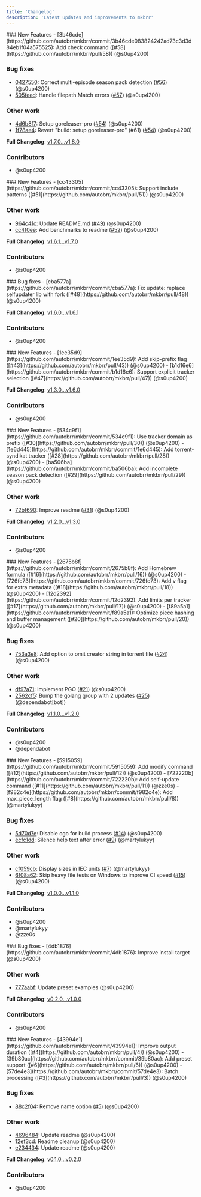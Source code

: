 ```yaml
---
title: 'Changelog'
description: 'Latest updates and improvements to mkbrr'
---
```


<Update label="v1.8.0" description="2025-04-11">
### New Features
- [3b46cde](https://github.com/autobrr/mkbrr/commit/3b46cde083824242ad73c3d3d84eb1f04a575525): Add check command ([#58](https://github.com/autobrr/mkbrr/pull/58)) (@s0up4200)

### Bug fixes
- [0427550](https://github.com/autobrr/mkbrr/commit/04275509a2a9a76421866f852d25a8231bf987ee): Correct multi-episode season pack detection ([#56](https://github.com/autobrr/mkbrr/pull/56)) (@s0up4200)
- [505feed](https://github.com/autobrr/mkbrr/commit/505feed2f6046a4427c388e0e0a43f759afa5c2c): Handle filepath.Match errors ([#57](https://github.com/autobrr/mkbrr/pull/57)) (@s0up4200)

### Other work
- [4d6b8f7](https://github.com/autobrr/mkbrr/commit/4d6b8f76fe6b60e5b51badea32e4f2f5451bb7d6): Setup goreleaser-pro ([#54](https://github.com/autobrr/mkbrr/pull/54)) (@s0up4200)
- [1f78ae4](https://github.com/autobrr/mkbrr/commit/1f78ae4531ae68ccdb3ba5453e019829c909d4c0): Revert "build: setup goreleaser-pro" (#61) ([#54](https://github.com/autobrr/mkbrr/pull/54)) (@s0up4200)

**Full Changelog**: [v1.7.0...v1.8.0](https://github.com/autobrr/mkbrr/compare/v1.7.0...v1.8.0)

### Contributors
- @s0up4200
</Update>
<Update label="v1.7.0" description="2024-04-04">
### New Features
- [cc43305](https://github.com/autobrr/mkbrr/commit/cc43305): Support include patterns ([#51](https://github.com/autobrr/mkbrr/pull/51)) (@s0up4200)

### Other work
- [964c41c](https://github.com/autobrr/mkbrr/commit/964c41c): Update README.md ([#49](https://github.com/autobrr/mkbrr/pull/49)) (@s0up4200)
- [cc4f0ee](https://github.com/autobrr/mkbrr/commit/cc4f0ee): Add benchmarks to readme ([#52](https://github.com/autobrr/mkbrr/pull/52)) (@s0up4200)

**Full Changelog**: [v1.6.1...v1.7.0](https://github.com/autobrr/mkbrr/compare/v1.6.1...v1.7.0)

### Contributors
- @s0up4200
</Update>

<Update label="v1.6.1" description="2024-03-29">
### Bug fixes
- [cba577a](https://github.com/autobrr/mkbrr/commit/cba577a): Fix update: replace selfupdater lib with fork ([#48](https://github.com/autobrr/mkbrr/pull/48)) (@s0up4200)

**Full Changelog**: [v1.6.0...v1.6.1](https://github.com/autobrr/mkbrr/compare/v1.6.0...v1.6.1)

### Contributors
- @s0up4200
</Update>

<Update label="v1.6.0" description="2024-03-28">
### New Features
- [1ee35d9](https://github.com/autobrr/mkbrr/commit/1ee35d9): Add skip-prefix flag ([#43](https://github.com/autobrr/mkbrr/pull/43)) (@s0up4200)
- [b1d16e6](https://github.com/autobrr/mkbrr/commit/b1d16e6): Support explicit tracker selection ([#47](https://github.com/autobrr/mkbrr/pull/47)) (@s0up4200)

**Full Changelog**: [v1.3.0...v1.6.0](https://github.com/autobrr/mkbrr/compare/v1.3.0...v1.6.0)

### Contributors
- @s0up4200
</Update>

<Update label="v1.3.0" description="2024-03-04">
### New Features
- [534c9f1](https://github.com/autobrr/mkbrr/commit/534c9f1): Use tracker domain as prefix ([#30](https://github.com/autobrr/mkbrr/pull/30)) (@s0up4200)
- [1e6d445](https://github.com/autobrr/mkbrr/commit/1e6d445): Add torrent-syndikat tracker ([#28](https://github.com/autobrr/mkbrr/pull/28)) (@s0up4200)
- [ba506ba](https://github.com/autobrr/mkbrr/commit/ba506ba): Add incomplete season pack detection ([#29](https://github.com/autobrr/mkbrr/pull/29)) (@s0up4200)

### Other work
- [72bf690](https://github.com/autobrr/mkbrr/commit/72bf690): Improve readme ([#31](https://github.com/autobrr/mkbrr/pull/31)) (@s0up4200)

**Full Changelog**: [v1.2.0...v1.3.0](https://github.com/autobrr/mkbrr/compare/v1.2.0...v1.3.0)

### Contributors
- @s0up4200
</Update>

<Update label="v1.2.0" description="2024-03-02">
### New Features
- [2675b8f](https://github.com/autobrr/mkbrr/commit/2675b8f): Add Homebrew formula ([#16](https://github.com/autobrr/mkbrr/pull/16)) (@s0up4200)
- [726fc73](https://github.com/autobrr/mkbrr/commit/726fc73): Add v flag for extra metadata ([#18](https://github.com/autobrr/mkbrr/pull/18)) (@s0up4200)
- [12d2392](https://github.com/autobrr/mkbrr/commit/12d2392): Add limits per tracker ([#17](https://github.com/autobrr/mkbrr/pull/17)) (@s0up4200)
- [f89a5a1](https://github.com/autobrr/mkbrr/commit/f89a5a1): Optimize piece hashing and buffer management ([#20](https://github.com/autobrr/mkbrr/pull/20)) (@s0up4200)

### Bug fixes
- [753a3e8](https://github.com/autobrr/mkbrr/commit/753a3e8): Add option to omit creator string in torrent file ([#24](https://github.com/autobrr/mkbrr/pull/24)) (@s0up4200)

### Other work
- [df97a71](https://github.com/autobrr/mkbrr/commit/df97a71): Implement PGO ([#21](https://github.com/autobrr/mkbrr/pull/21)) (@s0up4200)
- [2562cf5](https://github.com/autobrr/mkbrr/commit/2562cf5): Bump the golang group with 2 updates ([#25](https://github.com/autobrr/mkbrr/pull/25)) (@dependabot[bot])

**Full Changelog**: [v1.1.0...v1.2.0](https://github.com/autobrr/mkbrr/compare/v1.1.0...v1.2.0)

### Contributors
- @s0up4200
- @dependabot
</Update>

<Update label="v1.1.0" description="2024-02-14">
### New Features
- [5915059](https://github.com/autobrr/mkbrr/commit/5915059): Add modify command ([#12](https://github.com/autobrr/mkbrr/pull/12)) (@s0up4200)
- [722220b](https://github.com/autobrr/mkbrr/commit/722220b): Add self-update command ([#11](https://github.com/autobrr/mkbrr/pull/11)) (@zze0s)
- [f982c4e](https://github.com/autobrr/mkbrr/commit/f982c4e): Add max_piece_length flag ([#8](https://github.com/autobrr/mkbrr/pull/8)) (@martylukyy)

### Bug fixes
- [5d70d7e](https://github.com/autobrr/mkbrr/commit/5d70d7e): Disable cgo for build process ([#14](https://github.com/autobrr/mkbrr/pull/14)) (@s0up4200)
- [ecfc1dd](https://github.com/autobrr/mkbrr/commit/ecfc1dd): Silence help text after error ([#9](https://github.com/autobrr/mkbrr/pull/9)) (@martylukyy)

### Other work
- [cf059cb](https://github.com/autobrr/mkbrr/commit/cf059cb): Display sizes in IEC units ([#7](https://github.com/autobrr/mkbrr/pull/7)) (@martylukyy)
- [6f08a62](https://github.com/autobrr/mkbrr/commit/6f08a62): Skip heavy file tests on Windows to improve CI speed ([#15](https://github.com/autobrr/mkbrr/pull/15)) (@s0up4200)

**Full Changelog**: [v1.0.0...v1.1.0](https://github.com/autobrr/mkbrr/compare/v1.0.0...v1.1.0)

### Contributors
- @s0up4200
- @martylukyy
- @zze0s
</Update>

<Update label="v1.0.0" description="2024-01-31">
### Bug fixes
- [4db1876](https://github.com/autobrr/mkbrr/commit/4db1876): Improve install target (@s0up4200)

### Other work
- [777aabf](https://github.com/autobrr/mkbrr/commit/777aabf): Update preset examples (@s0up4200)

**Full Changelog**: [v0.2.0...v1.0.0](https://github.com/autobrr/mkbrr/compare/v0.2.0...v1.0.0)

### Contributors
- @s0up4200
</Update>

<Update label="v0.2.0" description="2024-01-28">
### New Features
- [43994e1](https://github.com/autobrr/mkbrr/commit/43994e1): Improve output duration ([#4](https://github.com/autobrr/mkbrr/pull/4)) (@s0up4200)
- [39b80ac](https://github.com/autobrr/mkbrr/commit/39b80ac): Add preset support ([#6](https://github.com/autobrr/mkbrr/pull/6)) (@s0up4200)
- [57de4e3](https://github.com/autobrr/mkbrr/commit/57de4e3): Batch processing ([#3](https://github.com/autobrr/mkbrr/pull/3)) (@s0up4200)

### Bug fixes
- [88c2f04](https://github.com/autobrr/mkbrr/commit/88c2f04): Remove name option ([#5](https://github.com/autobrr/mkbrr/pull/5)) (@s0up4200)

### Other work
- [4696484](https://github.com/autobrr/mkbrr/commit/4696484): Update readme (@s0up4200)
- [12ef3cd](https://github.com/autobrr/mkbrr/commit/12ef3cd): Readme cleanup (@s0up4200)
- [e234434](https://github.com/autobrr/mkbrr/commit/e234434): Update readme (@s0up4200)

**Full Changelog**: [v0.1.0...v0.2.0](https://github.com/autobrr/mkbrr/compare/v0.1.0...v0.2.0)

### Contributors
- @s0up4200
</Update>
